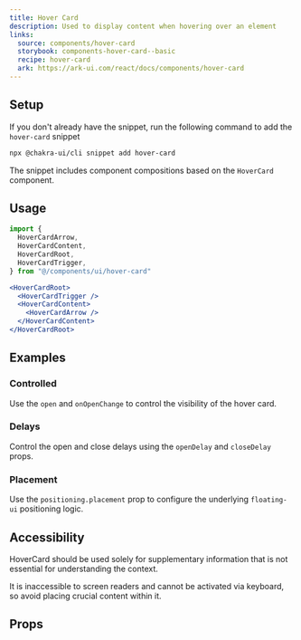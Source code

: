 ```yaml
---
title: Hover Card
description: Used to display content when hovering over an element
links:
  source: components/hover-card
  storybook: components-hover-card--basic
  recipe: hover-card
  ark: https://ark-ui.com/react/docs/components/hover-card
---
```


<ExampleTabs name="hover-card-basic" />

## Setup

If you don't already have the snippet, run the following command to add the
`hover-card` snippet

```sh
npx @chakra-ui/cli snippet add hover-card
```

The snippet includes component compositions based on the `HoverCard` component.

## Usage

```jsx
import {
  HoverCardArrow,
  HoverCardContent,
  HoverCardRoot,
  HoverCardTrigger,
} from "@/components/ui/hover-card"
```

```jsx
<HoverCardRoot>
  <HoverCardTrigger />
  <HoverCardContent>
    <HoverCardArrow />
  </HoverCardContent>
</HoverCardRoot>
```

## Examples

### Controlled

Use the `open` and `onOpenChange` to control the visibility of the hover card.

<ExampleTabs name="hover-card-controlled" />

### Delays

Control the open and close delays using the `openDelay` and `closeDelay` props.

<ExampleTabs name="hover-card-with-delay" />

### Placement

Use the `positioning.placement` prop to configure the underlying `floating-ui`
positioning logic.

<ExampleTabs name="hover-card-with-placement" />

## Accessibility

HoverCard should be used solely for supplementary information that is not
essential for understanding the context.

It is inaccessible to screen readers and cannot be activated via keyboard, so
avoid placing crucial content within it.

## Props

<PropTable component="HoverCard" part="Root" />
